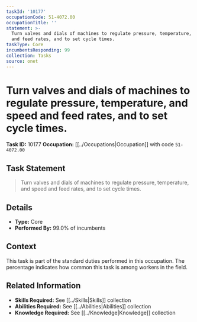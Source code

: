 ```yaml
---
taskId: '10177'
occupationCode: 51-4072.00
occupationTitle: ''
statement: >-
  Turn valves and dials of machines to regulate pressure, temperature, and speed
  and feed rates, and to set cycle times.
taskType: Core
incumbentsResponding: 99
collection: Tasks
source: onet
---
```

# Turn valves and dials of machines to regulate pressure, temperature, and speed and feed rates, and to set cycle times.

**Task ID:** 10177
**Occupation:** [[../Occupations|Occupation]] with code `51-4072.00`

## Task Statement

> Turn valves and dials of machines to regulate pressure, temperature, and speed and feed rates, and to set cycle times.

## Details

- **Type:** Core
- **Performed By:** 99.0% of incumbents

## Context

This task is part of the standard duties performed in this occupation. The percentage indicates how common this task is among workers in the field.

## Related Information

- **Skills Required:** See [[../Skills|Skills]] collection
- **Abilities Required:** See [[../Abilities|Abilities]] collection
- **Knowledge Required:** See [[../Knowledge|Knowledge]] collection

